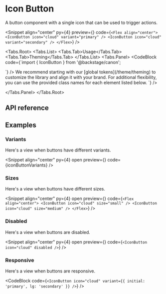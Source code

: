 
# Icon Button

A button component with a single icon that can be used to trigger actions.

<Snippet
  align="center"
  py={4}
  preview={<IconButtonSnippet story="Variants" />}
  code={`<Flex align="center">
    <IconButton icon="cloud" variant="primary" />
    <IconButton icon="cloud" variant="secondary" />
  </Flex>`}
/>

<Tabs.Root>
  <Tabs.List>
    <Tabs.Tab>Usage</Tabs.Tab>
    <Tabs.Tab>Theming</Tabs.Tab>
  </Tabs.List>
  <Tabs.Panel>
    <CodeBlock
      code={`import { IconButton } from '@backstage/canon';

<IconButton />
`}
    />
  </Tabs.Panel>
  <Tabs.Panel>
    We recommend starting with our [global tokens](/theme/theming) to customize the library and align it with
    your brand. For additional flexibility, you can use the provided class names for each element listed below.
    <CodeBlock
      code={`<IconButton className="canon-IconButton" />`}
    />

  </Tabs.Panel>
</Tabs.Root>

## API reference

<PropsTable data={iconButtonPropDefs} />

## Examples

### Variants

Here's a view when buttons have different variants.

<Snippet
  align="center"
  py={4}
  open
  preview={<IconButtonSnippet story="Variants" />}
  code={iconButtonVariants}
/>

### Sizes

Here's a view when buttons have different sizes.

<Snippet
  align="center"
  py={4}
  open
  preview={<IconButtonSnippet story="Sizes" />}
  code={`<Flex align="center">
    <IconButton icon="cloud" size="small" />
    <IconButton icon="cloud" size="medium" />
</Flex>`}
/>

### Disabled

Here's a view when buttons are disabled.

<Snippet
  align="center"
  py={4}
  open
  preview={<IconButtonSnippet story="Disabled" />}
  code={`<IconButton icon="cloud" disabled />`}
/>

### Responsive

Here's a view when buttons are responsive.

<CodeBlock
  code={`<IconButton icon="cloud" variant={{ initial: 'primary', lg: 'secondary' }} />`}
/>
